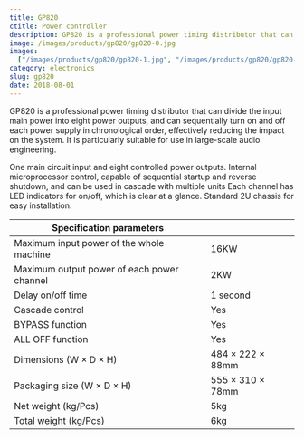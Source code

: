 ```yaml
---
title: GP820
ctitle: Power controller
description: GP820 is a professional power timing distributor that can divide the input main power into eight power outputs, and can sequentially turn on and off each power supply in chronological order, effectively reducing the impact on the system. It is particularly suitable for use in large-scale audio engineering. ​
image: /images/products/gp820/gp820-0.jpg
images:
  ["/images/products/gp820/gp820-1.jpg", "/images/products/gp820/gp820-2.jpg"]
category: electronics
slug: gp820
date: 2018-08-01
---
```


GP820 is a professional power timing distributor that can divide the input main power into eight power outputs, and can sequentially turn on and off each power supply in chronological order, effectively reducing the impact on the system. It is particularly suitable for use in large-scale audio engineering.

One main circuit input and eight controlled power outputs.
Internal microprocessor control, capable of sequential startup and reverse shutdown, and can be used in cascade with multiple units
Each channel has LED indicators for on/off, which is clear at a glance.
Standard 2U chassis for easy installation.

| Specification parameters                   |                  |
| ------------------------------------------ | ---------------- |
| Maximum input power of the whole machine   | 16KW             |
| Maximum output power of each power channel | 2KW              |
| Delay on/off time                          | 1 second         |
| Cascade control                            | Yes              |
| BYPASS function                            | Yes              |
| ALL OFF function                           | Yes              |
| Dimensions (W × D × H)                     | 484 × 222 × 88mm |
| Packaging size (W × D × H)                 | 555 × 310 × 78mm |
| Net weight (kg/Pcs)                        | 5kg              |
| Total weight (kg/Pcs)                      | 6kg              |
